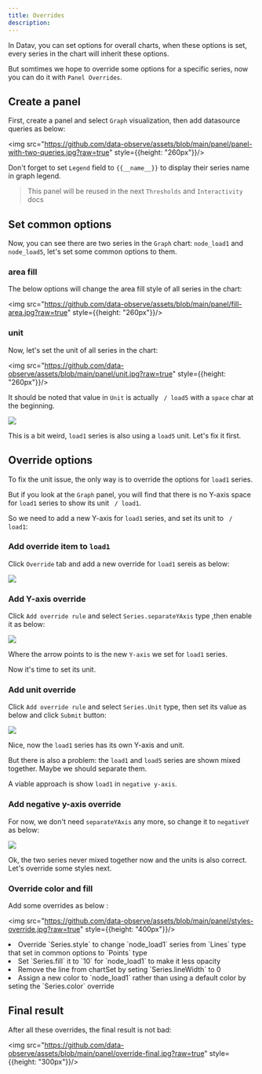 ```yaml
---
title: Overrides
description: 
---
```



In Datav, you can set options for overall charts, when these options is set, every series in the chart will inherit these options. 

But somtimes we hope to override some options for a specific series, now you can do it with `Panel Overrides`.

## Create a panel 

First, create a panel and select `Graph` visualization, then add datasource queries as below: 

<img src="https://github.com/data-observe/assets/blob/main/panel/panel-with-two-queries.jpg?raw=true" style={{height: "260px"}}/>

Don't forget to set `Legend` field to `{{__name__}}` to display their series name in graph legend.

> This panel will be reused in the next `Thresholds` and `Interactivity` docs 

## Set common options 

Now, you can see there are two series in the `Graph` chart: `node_load1` and `node_load5`, let's set some common options to them.

### area fill 

The below options will change the area fill style of all series in the chart:

<img src="https://github.com/data-observe/assets/blob/main/panel/fill-area.jpg?raw=true" style={{height: "260px"}}/>

### unit 

Now, let's set the unit of all series in the chart:

<img src="https://github.com/data-observe/assets/blob/main/panel/unit.jpg?raw=true" style={{height: "260px"}}/>

It should be noted that value in `Unit` is actually ` / load5` with a `space` char at the beginning.

<img src="https://github.com/data-observe/assets/blob/main/panel/panel-with-common-options.jpg?raw=true" />

This is a bit weird, `load1` series is also using a `load5` unit. Let's fix it first.


## Override options

To fix the unit issue, the only way is to override the options for `load1` series.

But if you look at the `Graph` panel, you will find that there is no Y-axis space for `load1` series to show its unit ` / load1`.

So we need to add a new Y-axis for `load1` series, and set its unit to ` / load1`:

### Add override item to `load1` 

Click `Override` tab and add a new override for `load1` sereis as below:

<img src="https://github.com/data-observe/assets/blob/main/panel/override-item.jpg?raw=true" />

### Add Y-axis override

Click `Add override rule` and select `Series.separateYAxis` type ,then enable it as below: 

<img src="https://github.com/data-observe/assets/blob/main/panel/yaxis-override.jpg?raw=true" />

Where the arrow points to is the new `Y-axis` we set for `load1` series.

Now it's time to set its unit.

### Add unit override 

Click `Add override rule` and select `Series.Unit` type, then set its value as below and click `Submit` button: 

<img src="https://github.com/data-observe/assets/blob/main/panel/override-unit.jpg?raw=true" />

Nice, now the `load1` series has its own Y-axis and unit.

But there is also a problem: the `load1` and `load5` series are shown mixed together. Maybe we should separate them.

A viable approach is show `load1` in `negative y-axis`.

### Add negative y-axis override

For now, we don't need `separateYAxis` any more, so change it to `negativeY` as below:

<img src="https://github.com/data-observe/assets/blob/main/panel/negativey-override1.jpg?raw=true" />


Ok, the two series never mixed together now and the units is also correct. Let's override some styles next.


### Override color and fill 

Add some overrides as below :

<img src="https://github.com/data-observe/assets/blob/main/panel/styles-override.jpg?raw=true" style={{height: "400px"}}/>

<TextList>
    <li>Override `Series.style` to change `node_load1` series from `Lines` type that set in common options to `Points` type</li>
    <li>Set `Series.fill` it to `10` for `node_load1` to make it less opacity</li>
    <li>Remove the line from chartSet by seting `Series.lineWidth` to 0 </li>
    <li>Assign a new color to `node_load1` rather than using a default color by seting the `Series.color` override</li>
</TextList>


## Final result

After all these overrides, the final result is not bad:

<img src="https://github.com/data-observe/assets/blob/main/panel/override-final.jpg?raw=true" style={{height: "300px"}}/>